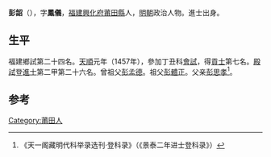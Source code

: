 '''彭韶'''（{{bd|1430年||？}}），字'''鳳儀'''，[[福建|福建]][[興化府|興化府]][[莆田縣|莆田縣]]人，[[明朝|明朝]]政治人物。進士出身。

== 生平 ==
福建鄉試第二十四名。[[天顺_(明朝)|天順]]元年（1457年），參加丁丑科[[會試|會試]]，得[[貢士|貢士]]第七名。[[殿試|殿試]]登[[進士|進士]]第二甲第二十六名。曾祖父[[彭孟德|彭孟德]]。祖父[[彭體正|彭體正]]。父亲[[彭思孝|彭思孝]]<ref>《天一阁藏明代科举录选刊·登科录》（《景泰二年进士登科录》）</ref>。

==参考==
{{reflist}}
{{明朝人物小作品}}
{{天順元年丁丑科殿試金榜}}
[[Category:莆田人|Category:莆田人]]